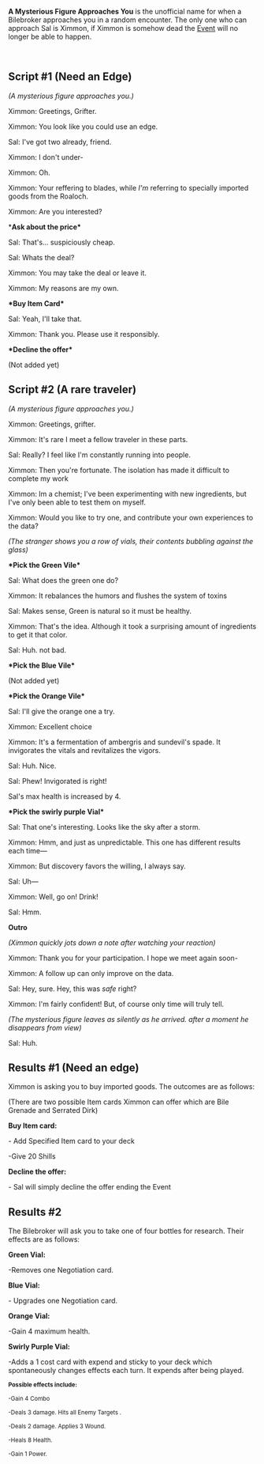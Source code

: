 {{stub}}

'''A Mysterious Figure Approaches You''' is the unofficial name for when a Bilebroker approaches you in a random encounter. The only one who can approach Sal is Ximmon, if Ximmon is somehow dead the [[Events|Event]] will no longer be able to happen.

<br />

== Script #1 (Need an Edge) ==
''(A mysterious figure approaches you.)''

Ximmon: Greetings, Grifter.

Ximmon: You look like you could use an edge.

Sal: I've got two already, friend.

Ximmon: I don't under-

Ximmon: Oh.

Ximmon: Your reffering to blades, while ''I'm'' referring to specially imported goods from the Roaloch.

Ximmon: Are you interested?


<nowiki>*</nowiki>'''Ask about the price*'''

Sal: That's... suspiciously cheap.

Sal: Whats the deal?

Ximmon: You may take the deal or leave it.

Ximmon: My reasons are my own.


'''*Buy Item Card*'''

Sal: Yeah, I'll take that.

Ximmon: Thank you. Please use it responsibly.


'''*Decline the offer*''' 

(Not added yet)

== Script #2 (A rare traveler) ==
''(A mysterious figure approaches you.)''

Ximmon: Greetings, grifter.

Ximmon: It's rare I meet a fellow traveler in these parts.

Sal: Really? I feel like I'm constantly running into people.

Ximmon: Then you're fortunate. The isolation has made it difficult to complete my work

Ximmon: Im a chemist; I've been experimenting with new ingredients, but I've only been able to test them on myself.

Ximmon: Would you like to try one, and contribute your own experiences to the data?

''(The stranger shows you a row of vials, their contents bubbling against the glass)''



'''*Pick the Green Vile*'''

Sal: What does the green one do?

Ximmon: It rebalances the humors and flushes the system of toxins 

Sal: Makes sense, Green is natural so it must be healthy.

Ximmon: That's the idea. Although it took a surprising amount of ingredients to get it that color.

Sal: Huh. not bad.



'''*Pick the Blue Vile*'''

(Not added yet)



'''*Pick the Orange Vile*'''

Sal: I'll give the orange one a try.

Ximmon: Excellent choice

Ximmon: It's a fermentation of ambergris and sundevil's spade. It invigorates the vitals and revitalizes the vigors.

Sal: Huh. Nice.

Sal: Phew! Invigorated is right!

Sal's max health is increased by 4.



'''*Pick the swirly purple Vial*'''

Sal: That one's interesting. Looks like the sky after a storm.

Ximmon: Hmm, and just as unpredictable. This one has different results each time—

Ximmon: But discovery favors the willing, I always say.

Sal: Uh—

Ximmon: Well, go on! Drink!

Sal: Hmm.



'''Outro'''

''(Ximmon quickly jots down a note after watching your reaction)''

Ximmon: Thank you for your participation. I hope we meet again soon-

Ximmon: A follow up can only improve on the data.

Sal: Hey, sure. Hey, this was ''safe'' right?

Ximmon: I'm fairly confident! But, of course only time will truly tell.

''(The mysterious figure leaves as silently as he arrived. after a moment he disappears from view)''

Sal: Huh.

== Results #1 (Need an edge) ==
Ximmon is asking you to buy imported goods. The outcomes are as follows:


(There are two possible Item cards Ximmon can offer which are Bile Grenade and Serrated Dirk)


'''Buy Item card:''' 

- Add Specified Item card to your deck

-Give 20 Shills 


'''Decline the offer:'''

- Sal will simply decline the offer ending the Event 


== Results #2 ==

The Bilebroker will ask you to take one of four bottles for research. Their effects are as follows:


'''Green Vial:''' 

-Removes one Negotiation card.


'''Blue Vial:'''

- Upgrades one Negotiation card.



'''Orange Vial:''' 

-Gain 4 maximum health.


'''Swirly Purple Vial:'''

-Adds a 1 cost card with expend and sticky to your deck which spontaneously changes effects each turn. It expends after being played.

'''<small>Possible effects include:</small>'''

<small>-Gain 4 Combo</small>

<small>-Deals 3 damage. Hits all Enemy Targets .</small>

<small>-Deals 2 damage. Applies 3 Wound.</small>

<small>-Heals 8 Health.</small>

<small>-Gain 1 Power.</small>
